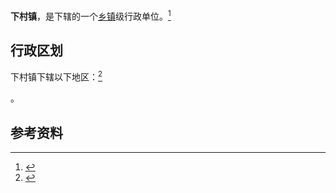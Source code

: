 {{中国乡级行政区|36/05/02/101/000}}

'''下村镇'''，是{{PRC admin/fullname|36/05/02/101/000|3}}下辖的一个[[乡镇|乡镇]]级行政单位。<ref>{{PRC admin/ref sgc|{{PRC admin/parent|36/05/02/101/000}}}}</ref>

== 行政区划 ==

下村镇下辖以下地区：<ref>{{PRC admin/ref sgc|36/05/02/101/000}}</ref>

{{PRC admin/children|36/05/02/101/000}}。

== 参考资料 ==

{{reflist}}

{{行政区划小作品}}
{{PRC admin/navcat|36/05/02/101/000}}